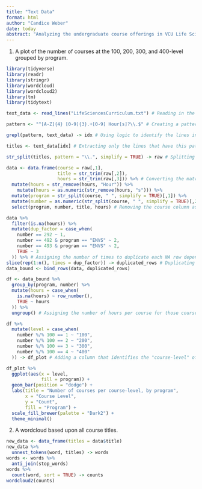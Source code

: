 ```yaml
---
title: "Text Data"
format: html
author: "Candice Weber"
date: today
abstract: "Analyzing the undergraduate course offerings in VCU Life Sciences using text data wrangling methods."
---
```


1. A plot of the number of courses at the 100, 200, 300, and 400-level grouped by program.  

```r
library(tidyverse)
library(readr)
library(stringr)
library(wordcloud)
library(wordcloud2)
library(tm)
library(tidytext)
```


```r
text_data <- read_lines("LifeSciencesCurriculum.txt") # Reading in the raw text file.

pattern <- "^[A-Z]{4} [0-9]{3}.+[0-9] Hour[s]?\\.$" # Creating a pattern that we can use to pull out only the lines of text that have program, course number, title, and hours.

grepl(pattern, text_data) -> idx # Using logic to identify the lines in my text file that have this pattern.

titles <- text_data[idx] # Extracting only the lines that have this pattern.

str_split(titles, pattern = "\\.", simplify = TRUE) -> raw # Splitting the different components of the line into separate columns in a matrix.

data <- data.frame(course = raw[,1],
                   title = str_trim(raw[,2]),
                   hours = str_trim(raw[,3])) %>% # Converting the matrix to a data frame.
  mutate(hours = str_remove(hours, "Hour")) %>% 
    mutate(hours = as.numeric(str_remove(hours, "s"))) %>% 
  mutate(program = str_split(course, " ", simplify = TRUE)[,1]) %>% 
  mutate(number = as.numeric(str_split(course, " ", simplify = TRUE)[,2])) %>% # Isolating the number of hours from the hours column and converting it to a numeric (NAs will need to be dealt with).
  select(program, number, title, hours) # Removing the course column as it is not needed and rearranging the columns.

data %>% 
  filter(is.na(hours)) %>% 
  mutate(dup_factor = case_when(
    number == 292 ~ 1,
    number == 492 & program == "ENVS" ~ 2,
    number == 493 & program == "ENVS" ~ 2,
    TRUE ~ 3
  )) %>% # Assigning the number of times to duplicate each NA row depending on the number of variable hours possible for each course (1-2, 1-3, etc).
slice(rep(1:n(), times = dup_factor)) -> duplicated_rows # Duplicating the rows that have variable hours.
data_bound <- bind_rows(data, duplicated_rows)

df <- data_bound %>%
  group_by(program, number) %>%
  mutate(hours = case_when(
    is.na(hours) ~ row_number(),
    TRUE ~ hours
  )) %>%
  ungroup() # Assigning the number of hours per course for those courses that were split out from 1-2, 1-3, etc.

df %>% 
  mutate(level = case_when(
    number %/% 100 == 1 ~ "100",
    number %/% 100 == 2 ~ "200",
    number %/% 100 == 3 ~ "300",
    number %/% 100 == 4 ~ "400"
  )) -> df_plot # Adding a column that identifies the "course-level" of each course.

df_plot %>%
  ggplot(aes(x = level,
             fill = program)) +
  geom_bar(position = "dodge") +
  labs(title = "Number of courses per course-level, by program",
       x = "Course Level",
       y = "Count",
       fill = "Program") +
  scale_fill_brewer(palette = "Dark2") +
  theme_minimal()

```

2. A wordcloud based upon all course titles.  

```r
new_data <- data_frame(titles = data$title)
new_data %>% 
  unnest_tokens(word, titles) -> words
words <- words %>% 
  anti_join(stop_words)
words %>% 
  count(word, sort = TRUE) -> counts
wordcloud2(counts)
```


